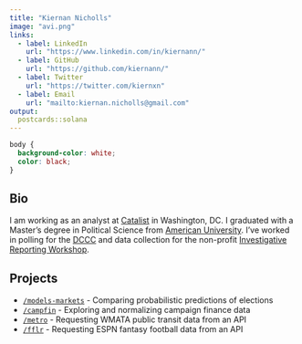 ```yaml
---
title: "Kiernan Nicholls"
image: "avi.png"
links:
  - label: LinkedIn
    url: "https://www.linkedin.com/in/kiernann/"
  - label: GitHub
    url: "https://github.com/kiernann/"
  - label: Twitter
    url: "https://twitter.com/kiernxn"
  - label: Email
    url: "mailto:kiernan.nicholls@gmail.com"
output:
  postcards::solana
---
```


```css
body {
  background-color: white;
  color: black;
}
```

## Bio

I am working as an analyst at [Catalist] in Washington, DC. I graduated with a
Master's degree in Political Science from [American University]. I've worked in
polling for the [DCCC] and data collection for the non-profit 
[Investigative Reporting Workshop].

## Projects

* [`/models-markets`][mm] - Comparing probabilistic predictions of elections
* [`/campfin`][campfin] - Exploring and normalizing campaign finance data
* [`/metro`][metro] - Requesting WMATA public transit data from an API
* [`/fflr`][fflr] - Requesting ESPN fantasy football data from an API

<!--Begin References-->

[Catalist]: https://catalist.us/
[American University]: https://www.american.edu/
[DCCC]: https://dccc.org/
[Investigative Reporting Workshop]: https://investigativereportingworkshop.org/
[tap]: https://publicaccountability.org/
[mm]: https://github.com/kiernann/models-markets
[campfin]: https://github.com/irworkshop/campfin
[metro]: https://github.com/kiernann/metro
[fflr]: https://github.com/kiernann/fflr

<!--End References-->

<a rel="me" href="https://mastodon.social/@kiernan"></a>
